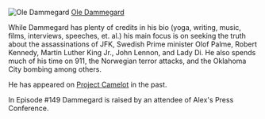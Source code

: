 [[File:Ole Dammegard.jpg|thumb|Ole Dammegard]]
[https://es.linkedin.com/in/ole-dammegard-32a839111?original_referer=https%3A%2F%2Fwww.google.com%2F Ole Dammegard]

While Dammegard has plenty of credits in his bio (yoga, writing, music, films, interviews, speeches, et. al.) his main focus is on seeking the truth about the assassinations of JFK, Swedish Prime minister Olof Palme, Robert Kennedy, Martin Luther King Jr., John Lennon, and Lady Di.  He also spends much of his time on 911, the Norwegian terror attacks, and the Oklahoma City bombing among others. 

He has appeared on [[Project Camelot]] in the past.  

In Episode #149 Dammegard is raised by an attendee of Alex's Press Conference.

